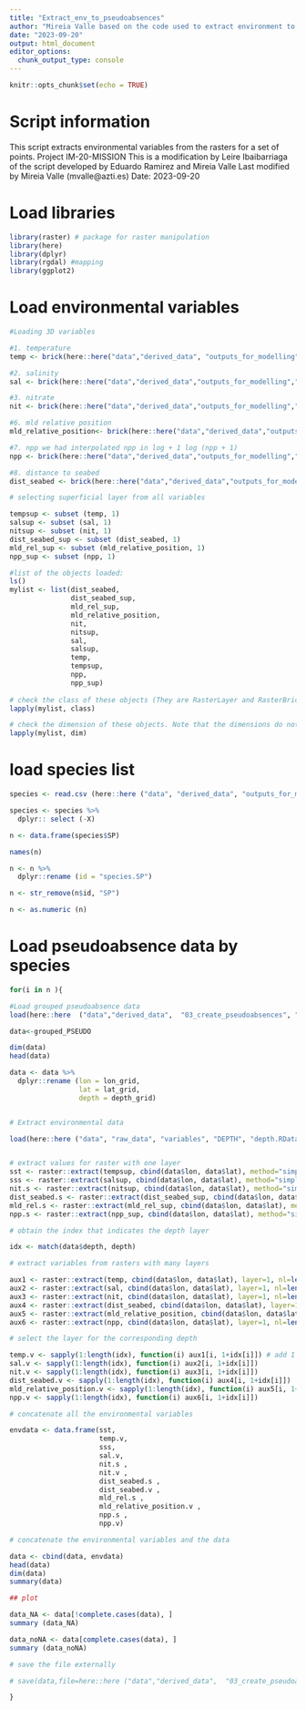 ```yaml
---
title: "Extract_env_to_pseudoabsences"
author: "Mireia Valle based on the code used to extract environment to the pseudoabsences over the entire Atlantic"
date: "2023-09-20"
output: html_document
editor_options: 
  chunk_output_type: console
---
```


```r
knitr::opts_chunk$set(echo = TRUE)
```

# Script information

This script extracts environmental variables from the rasters for a set of points. Project IM-20-MISSION
This is a modification by Leire Ibaibarriaga of the script developed by Eduardo Ramirez and Mireia Valle
Last modified by Mireia Valle (mvalle@azti.es) 
Date: 2023-09-20


# Load libraries
```r
library(raster) # package for raster manipulation
library(here)
library(dplyr)
library(rgdal) #mapping
library(ggplot2)
```

# Load environmental variables
```r
#Loading 3D variables

#1. temperature 
temp <- brick(here::here("data","derived_data", "outputs_for_modelling","variables","temp_3d_1000.tif"))

#2. salinity
sal <- brick(here::here("data","derived_data","outputs_for_modelling","variables","sal_3d_1000.tif"))

#3. nitrate
nit <- brick(here::here("data","derived_data","outputs_for_modelling","variables","nit_3d_1000.tif"))

#6. mld relative position
mld_relative_position<- brick(here::here("data","derived_data","outputs_for_modelling","variables","mld_relative_position_1000.tif"))

#7. npp we had interpolated npp in log + 1 log (npp + 1)
npp <- brick(here::here("data","derived_data","outputs_for_modelling","variables","npp.inter_log.tif"))

#8. distance to seabed
dist_seabed <- brick(here::here("data","derived_data","outputs_for_modelling","variables","dist_seabed_1000.tif"))

# selecting superficial layer from all variables

tempsup <- subset (temp, 1)
salsup <- subset (sal, 1)
nitsup <- subset (nit, 1)
dist_seabed_sup <- subset (dist_seabed, 1)
mld_rel_sup <- subset (mld_relative_position, 1)
npp_sup <- subset (npp, 1)

#list of the objects loaded: 
ls()
mylist <- list(dist_seabed, 
               dist_seabed_sup, 
               mld_rel_sup, 
               mld_relative_position, 
               nit, 
               nitsup,
               sal, 
               salsup, 
               temp, 
               tempsup,
               npp, 
               npp_sup)
               
# check the class of these objects (They are RasterLayer and RasterBrick)
lapply(mylist, class)

# check the dimension of these objects. Note that the dimensions do not match!! 
lapply(mylist, dim)
```

# load species list
```r
species <- read.csv (here::here ("data", "derived_data", "outputs_for_modelling", "species_for_modelling.csv"),  sep = ",")

species <- species %>% 
  dplyr:: select (-X)

n <- data.frame(species$SP)

names(n)

n <- n %>% 
  dplyr::rename (id = "species.SP")

n <- str_remove(n$id, "SP")

n <- as.numeric (n)

```

# Load pseudoabsence data by species
```r

for(i in n ){

#Load grouped pseudoabsence data
load(here::here  ("data","derived_data",  "03_create_pseudoabsences", "by_species", paste0("pseudoabsences_grouped_SP", i, ".RData")))

data<-grouped_PSEUDO

dim(data)
head(data)

data <- data %>% 
  dplyr::rename (lon = lon_grid, 
                 lat = lat_grid, 
                 depth = depth_grid)


# Extract environmental data 

load(here::here ("data", "raw_data", "variables", "DEPTH", "depth.RData"))


# extract values for raster with one layer
sst <- raster::extract(tempsup, cbind(data$lon, data$lat), method="simple",df=TRUE)[,-1]
sss <- raster::extract(salsup, cbind(data$lon, data$lat), method="simple",df=TRUE)[,-1]
nit.s <- raster::extract(nitsup, cbind(data$lon, data$lat), method="simple",df=TRUE)[,-1]
dist_seabed.s <- raster::extract(dist_seabed_sup, cbind(data$lon, data$lat), method="simple",df=TRUE)[,-1]
mld_rel.s <- raster::extract(mld_rel_sup, cbind(data$lon, data$lat), method="simple",df=TRUE)[,-1]
npp.s <- raster::extract(npp_sup, cbind(data$lon, data$lat), method="simple",df=TRUE)[,-1]

# obtain the index that indicates the depth layer

idx <- match(data$depth, depth) 

# extract variables from rasters with many layers

aux1 <- raster::extract(temp, cbind(data$lon, data$lat), layer=1, nl=length(depth), method="simple",df=TRUE)
aux2 <- raster::extract(sal, cbind(data$lon, data$lat), layer=1, nl=length(depth), method="simple",df=TRUE)
aux3 <- raster::extract(nit, cbind(data$lon, data$lat), layer=1, nl=length(depth), method="simple",df=TRUE)
aux4 <- raster::extract(dist_seabed, cbind(data$lon, data$lat), layer=1, nl=length(depth), method="simple",df=TRUE)
aux5 <- raster::extract(mld_relative_position, cbind(data$lon, data$lat), layer=1, nl=length(depth), method="simple",df=TRUE)
aux6 <- raster::extract(npp, cbind(data$lon, data$lat), layer=1, nl=length(depth), method="simple",df=TRUE)

# select the layer for the corresponding depth

temp.v <- sapply(1:length(idx), function(i) aux1[i, 1+idx[i]]) # add 1 to the column index, because the first column is the ID
sal.v <- sapply(1:length(idx), function(i) aux2[i, 1+idx[i]])
nit.v <- sapply(1:length(idx), function(i) aux3[i, 1+idx[i]])
dist_seabed.v <- sapply(1:length(idx), function(i) aux4[i, 1+idx[i]])
mld_relative_position.v <- sapply(1:length(idx), function(i) aux5[i, 1+idx[i]])
npp.v <- sapply(1:length(idx), function(i) aux6[i, 1+idx[i]])

# concatenate all the environmental variables

envdata <- data.frame(sst,
                      temp.v, 
                      sss,
                      sal.v,
                      nit.s ,
                      nit.v ,
                      dist_seabed.s ,
                      dist_seabed.v ,
                      mld_rel.s ,
                      mld_relative_position.v ,
                      npp.s ,
                      npp.v)

# concatenate the environmental variables and the data

data <- cbind(data, envdata)
head(data)
dim(data)
summary(data)

## plot

data_NA <- data[!complete.cases(data), ]
summary (data_NA)

data_noNA <- data[complete.cases(data), ]
summary (data_noNA)

# save the file externally

# save(data,file=here::here ("data","derived_data",  "03_create_pseudoabsences", "by_species", paste0("pseudoabsences_environmental_SP", i, ".RData")))

}

```

